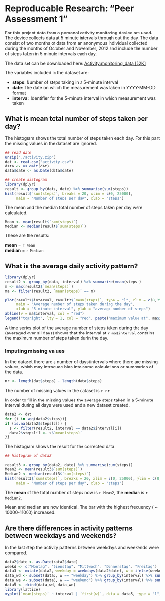 # Reproducable Research: "Peer Assessment 1"

For this project data from a personal activity monitoring device are used. The device collects data at 5 minute intervals through out the day. The data consist of two months of data from an anonymous individual collected during the months of October and November, 2012 and include the number of steps taken in 5 minute intervals each day. 

The data set can be downloaded here: [Activity:monitoring_data [52K]](https://d396qusza40orc.cloudfront.net/repdata%2Fdata%2Factivity.zip)

The variables included in the dataset are:

- **steps**: Number of steps taking in a 5-minute interval
- **date**: The date on which the measurement was taken in YYYY-MM-DD format
- **interval**: Identifier for the 5-minute interval in which measurement was taken

## What is mean total number of steps taken per day?

The histogram shows the total number of steps taken each day. For this part the missing values in the dataset are ignored.

```r
## read date
unzip("./activity.zip")
dat <- read.csv("activity.csv")
data <- na.omit(dat)
data$date <- as.Date(data$date)

## create histogram
library(dplyr)
result <- group_by(data, date) %>% summarise(sum(steps))
hist(result$`sum(steps)`, breaks = 20, xlim = c(0, 25000),
     main = "Number of steps per day", xlab = "steps")
```


The mean and the median total number of steps taken per day were calculated.

```r
Mean <- mean(result$`sum(steps)`)
Median <- median(result$`sum(steps)`)
```

These are the results:  

**mean** = `r Mean`   
**median** = `r Median`  



## What is the average daily activity pattern?


```r
library(dplyr)
result2 <- group_by(data, interval) %>% summarise(mean(steps))
m <- max(result2$`mean(steps)`)
ma <- filter(result2, `mean(steps)` == m)

plot(result2$interval, result2$`mean(steps)`, type = "l", xlim = c(0,2500),
     main = "Average number of steps taken during the day", 
     xlab = "5-minute interval", ylab = "average number of steps")
abline(v = ma$interval, col = "red")
legend("topright", lty = 1, col = "red", paste("maximum value at", ma$interval))
```

A time series plot of the average number of steps taken during the day (averaged over all days) shows that the interval at `r ma$interval` contains the maximum number of steps taken durin the day.


### Imputing missing values

In the dataset there are a number of days/intervals where there are missing values, which may introduce bias into some calculations or  summaries of the data.

```r
nr <- length(dat$steps) - length(data$steps)
```

The number of missing values in the dataset is `r nr`.

In order to fill in the missing values the average steps taken in a 5-minute interval during all days were used and a new dataset created.

```r
data2 <- dat
for (i in seq(data2$steps)){
if (is.na(data2$steps[i])) {
  s <- filter(result2, interval == data2$interval[i])
  data2$steps[i] <- s$`mean(steps)`
}}
```


The histogram shows the result for the corrected data.


```r
## histogram of data2
  
result3 <- group_by(data2, date) %>% summarise(sum(steps))
Mean2 <- mean(result3$`sum(steps)`)
Median2 <- median(result3$`sum(steps)`)
hist(result3$`sum(steps)`, breaks = 20, xlim = c(0, 25000), ylim = c(0,20),
     main = "Number of steps per day", xlab = "steps")
```

The **mean** of the total number of steps now is `r Mean2`, the **median** is `r Median2`.  

Mean and median are now identical. The bar with the highest frequency ( ~ 10000-11000) increased.


## Are there differences in activity patterns between weekdays and weekends?

In the last step the activity patterns between weekdays and weekends were compared. 

```r
data2$date <- as.Date(data2$date)
weekd <- c("Montag", "Dienstag", "Mittwoch", "Donnerstag", "Freitag")
data3 <- mutate(data2, weekday = weekdays(data2$date), w = ifelse(weekday %in% weekd, "weekday", "weekend"))
data_wd <- subset(data3, w == "weekday") %>% group_by(interval) %>% summarise(mean(steps), first(w))
data_we <- subset(data3, w == "weekend") %>% group_by(interval) %>% summarise(mean(steps), first(w))
data5 <- rbind(data_wd, data_we)
library(lattice)
xyplot(`mean(steps)` ~ interval | `first(w)`, data = data5, type = "l", layout = c(1,2), ylab = "Number of steps", xlab = "Interval")
```
